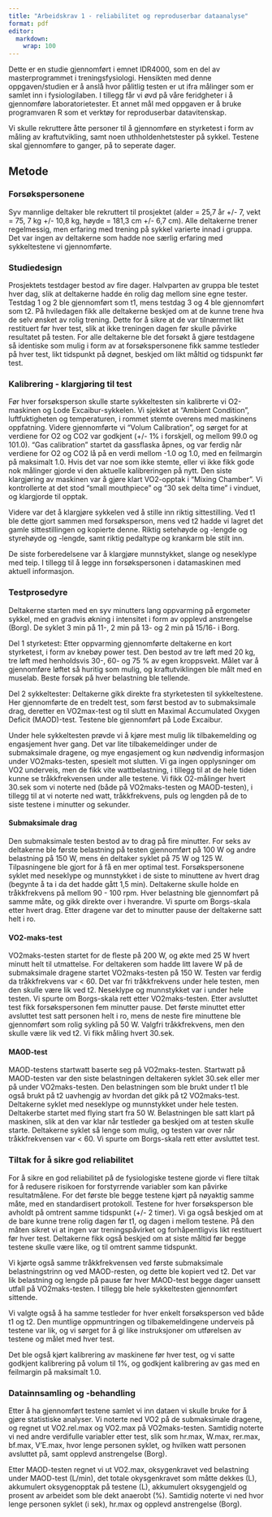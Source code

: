 ```yaml
---
title: "Arbeidskrav 1 - reliabilitet og reproduserbar dataanalyse"
format: pdf
editor: 
  markdown: 
    wrap: 100
---
```


Dette er en studie gjennomført i emnet IDR4000, som en del av masterprogrammet i treningsfysiologi. Hensikten med denne oppgaven/studien er å anslå hvor pålitlig testen er ut ifra målinger som er samlet inn i fysiologilaben. I tillegg får vi øvd på våre feridgheter i å gjennomføre laboratorietester. Et annet mål med oppgaven er å bruke programvaren R som et verktøy for reproduserbar datavitenskap. 

Vi skulle rekruttere åtte personer til å gjennomføre en styrketest i form av måling av kraftutvikling, samt noen uthholdenhetstester på sykkel. Testene skal gjennomføre to ganger, på to seperate dager.

## Metode

### Forsøkspersonene

Syv mannlige deltaker ble rekruttert til prosjektet (alder = 25,7 år +/- 7, vekt = 75, 7 kg +/- 10,8
kg, høyde = 181,3 cm +/- 6,7 cm). Alle deltakerne trener regelmessig, men erfaring med trening på
sykkel varierte innad i gruppa. Det var ingen av deltakerne som hadde noe særlig erfaring med
sykkeltestene vi gjennomførte. 

### Studiedesign

Prosjektets testdager bestod av fire dager. Halvparten av gruppa ble testet hver dag, slik at
deltakerne hadde én rolig dag mellom sine egne tester. Testdag 1 og 2 ble gjennomført som t1, mens
testdag 3 og 4 ble gjennomført som t2. På hviledagen fikk alle deltakerne beskjed om at de kunne
trene hva de selv ønsket av rolig trening. Dette for å sikre at de var tilnærmet likt restituert før
hver test, slik at ikke treningen dagen før skulle påvirke resultatet på testen. For alle deltakerne ble det forsøkt å gjøre testdagene så identiske som mulig i form av at forsøkspersonene fikk samme testleder på hver test, likt tidspunkt på døgnet, beskjed om likt måltid og tidspunkt før test. 

### Kalibrering - klargjøring til test

Før hver forsøksperson skulle starte sykkeltesten sin kalibrerte vi O2-maskinen og Lode Excaibur-sykkelen. Vi sjekket at "Ambient Condition", luftfuktigheten og temperaturen, i rommet stemte overens med maskinens oppfatning. Videre gjennomførte vi "Volum Calibration", og sørget for at verdiene for O2 og CO2 var godkjent (+/- 1% i forskjell, og mellom 99.0 og 101.0). "Gas calibration" startet da gassflaska åpnes, og var ferdig når verdiene for O2 og CO2 lå på en verdi mellom -1.0 og 1.0, med en feilmargin på maksimalt 1.0. 
Hvis det var noe som ikke stemte, eller vi ikke fikk gode nok målinger gjorde vi den aktuelle kalibreringen på nytt. Den siste klargjøring av maskinen var å gjøre klart VO2-opptak i "Mixing Chamber". Vi kontrollerte at det stod "small mouthpiece" og "30 sek delta time" i vinduet, og klargjorde til opptak.  

Videre var det å klargjøre sykkelen ved å stille inn riktig sittestilling. Ved t1 ble dette gjort sammen med forsøksperson, mens ved t2 hadde vi lagret det gamle sittestillingen og kopierte denne. Riktig setehøyde og -lengde og styrehøyde og -lengde, samt riktig pedaltype og krankarm ble stilt inn. 

De siste forberedelsene var å klargjøre munnstykket, slange og neseklype med teip. I tillegg til å legge inn forsøkspersonen i datamaskinen med aktuell informasjon. 

### Testprosedyre

Deltakerne starten med en syv minutters lang oppvarming på ergometer sykkel, med en gradvis økning i intensitet i form av opplevd anstrengelse (Borg). De syklet 3 min på 11-, 2 min på 13- og 2 min på
15/16- i Borg.

Del 1 styrketest: Etter oppvarming gjennomførte deltakerne en kort styrketest, i form av knebøy
power test. Den bestod av tre løft med 20 kg, tre løft med henholdsvis 30-, 60- og 75 % av egen
kroppsvekt. Målet var å gjennomføre løftet så huritig som mulig, og kraftutviklingen ble målt med en
muselab. Beste forsøk på hver belastning ble tellende.

Del 2 sykkeltester: Deltakerne gikk direkte fra styrketesten til sykkeltestene. Her gjennomførte de
en tredelt test, som først bestod av to submaksimale drag, deretter en VO2max-test og til slutt en Maximal Accumulated Oxygen Deficit (MAOD)-test. Testene ble gjennomført på Lode Excaibur.

Under hele sykkeltesten prøvde vi å kjøre mest mulig lik tilbakemelding og engasjement hver gang. Det var lite tilbakemeldinger under de submaksimale dragene, og mye engasjement og kun nødvendig informasjon under VO2maks-testen, spesielt mot slutten. Vi ga ingen opplysninger om VO2 underveis, men de fikk vite wattbelastning, i tillegg til at de hele tiden kunne se tråkkfrekvensen under alle testene. Vi fikk O2-målinger hvert 30.sek som vi noterte ned (både på VO2maks-testen og MAOD-testen), i tillegg til at vi noterte ned watt, tråkkfrekvens, puls og lengden på de to siste testene i minutter og sekunder. 

#### Submaksimale drag

Den submaksimale testen bestod av to drag på fire minutter. For seks av deltakerne ble
første belastning på testen gjennomført på 100 W og andre belastning på 150 W, mens én deltaker
syklet på 75 W og 125 W. Tilpasningene ble gjort for å få en mer optimal test. Forsøkspersonene
syklet med neseklype og munnstykket i de siste to minuttene av hvert drag (begynte å ta i da det hadde gått 1,5
min). Deltakerne skulle holde en tråkkfrekvens på mellom 90 - 100 rpm. Hver belastning ble gjennomført på samme måte, og gikk direkte over i hverandre. Vi spurte om Borgs-skala etter hvert drag. Etter dragene var det to
minutter pause der deltakerne satt helt i ro.

#### VO2-maks-test

VO2maks-testen startet for de fleste på 200 W, og økte med 25 W hvert minutt helt til utmattelse. For deltakeren som hadde litt lavere W på de submaksimale dragene startet VO2maks-testen på 150 W. Testen var ferdig
da tråkkfrekvens var < 60. Det var fri tråkkfrekvens under hele testen, men den skulle være lik ved t2. Neseklype og munnstykket var i under hele testen. Vi spurte om Borgs-skala rett etter VO2maks-testen. Etter avsluttet test fikk forsøkspersonen fem minutter pause. Det første
minuttet etter avsluttet test satt personen helt i ro, mens de neste fire minuttene ble gjennomført som rolig sykling
på 50 W. Valgfri tråkkfrekvens, men den skulle være lik ved t2. Vi fikk måling hvert 30.sek. 

#### MAOD-test

MAOD-testens startwatt baserte seg på VO2maks-testen. Startwatt på MAOD-testen var den siste belastningen deltakeren syklet 30.sek eller mer på under VO2maks-testen. Den belastningen som ble brukt under t1 ble også brukt på t2 uavhengig av hvordan det gikk på t2 VO2maks-test. Deltakerne syklet med neseklype og munnstykket under hele testen. Deltakerbe startet med flying start fra 50 W. Belastningen ble satt klart på maskinen, slik at den var klar når testleder ga beskjed om at testen skulle starte. Deltakerne syklet så lenge som mulig, og testen var over når tråkkfrekvensen var < 60. Vi spurte om Borgs-skala rett etter avsluttet test.     

### Tiltak for å sikre god reliabilitet

For å sikre en god reliabilitet på de fysiologiske testene gjorde vi flere tiltak for å redusere risikoen for forstyrrende variabler som kan påvirke resultatmålene. For det første ble begge testene kjørt på nøyaktig samme måte, med en standardisert protokoll. Testene for hver forsøksperson ble avholdt på omtrent samme tidspunkt (+/- 2 timer). Vi ga også beskjed om at de bare kunne trene rolig dagen før t1, og dagen i mellom testene. På den måten sikret vi at ingen var treningspåvirket og forhåpentligvis likt restituert før hver test. Deltakerne fikk også beskjed om at siste måltid før begge testene skulle være like, og til omtrent samme tidspunkt.

Vi kjørte også samme tråkkfrekvensen ved første submaksimale belastningstrinn og ved MAOD-resten, og dette ble kopiert ved t2. Det var lik belastning og lengde på pause før hver MAOD-test begge dager uansett utfall på VO2maks-testen. I tillegg ble hele sykkeltesten gjennomført sittende.  

Vi valgte også å ha samme testleder for hver enkelt forsøksperson ved både t1 og t2. Den muntlige oppmuntringen og tilbakemeldingene underveis på testene var lik, og vi sørget for å gi like instruksjoner om utførelsen av testene og målet med hver test.  

Det ble også kjørt kalibrering av maskinene før hver test, og vi satte godkjent kalibrering på volum til 1%, og godkjent kalibrering av gas med en feilmargin på maksimalt 1.0.  


### Datainnsamling og -behandling

Etter å ha gjennomført testene samlet vi inn dataen vi skulle bruke for å gjøre statistiske analyser. Vi noterte ned VO2 på de submaksimale dragene, og regnet ut VO2.rel.max og VO2.max på VO2maks-testen. Samtidig noterte vi ned andre verdifulle variabler etter test, slik som hr.max, W.max, rer.max, bf.max, V'E.max, hvor lenge personen syklet, og hvilken watt personen avsluttet på, samt opplevd anstrengelse (Borg). 

Etter MAOD-testen regnet vi ut VO2.max, oksygenkravet ved belastning under MAOD-test (L/min), det totale okysgenkravet som måtte dekkes (L), akkumulert oksygenopptak på testene (L), akkumulert oksygengjeld og prosent av arbeidet som ble dekt anaerobt (%). Samtidig noterte vi ned hvor lenge personen syklet (i sek), hr.max og opplevd anstrengelse (Borg). 
